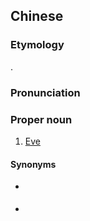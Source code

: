 ==Chinese==
{{zh-forms}}

===Etymology===
{{bor|zh|hbo|חַוָּה|tr=ḥawwā}}.

===Pronunciation===
{{zh-pron
|m=Èwá
|cat=pn
}}

===Proper noun===
{{zh-proper noun}}

# {{lb|zh|Roman Catholicism}} [[Eve]] {{gloss|the first [[woman]] and [[mother]] of the [[human race]]}}

====Synonyms====
* {{qualifier|Islam}} {{zh-l|哈娃}}
* {{qualifier|Protestantism}} {{zh-l|夏娃}}